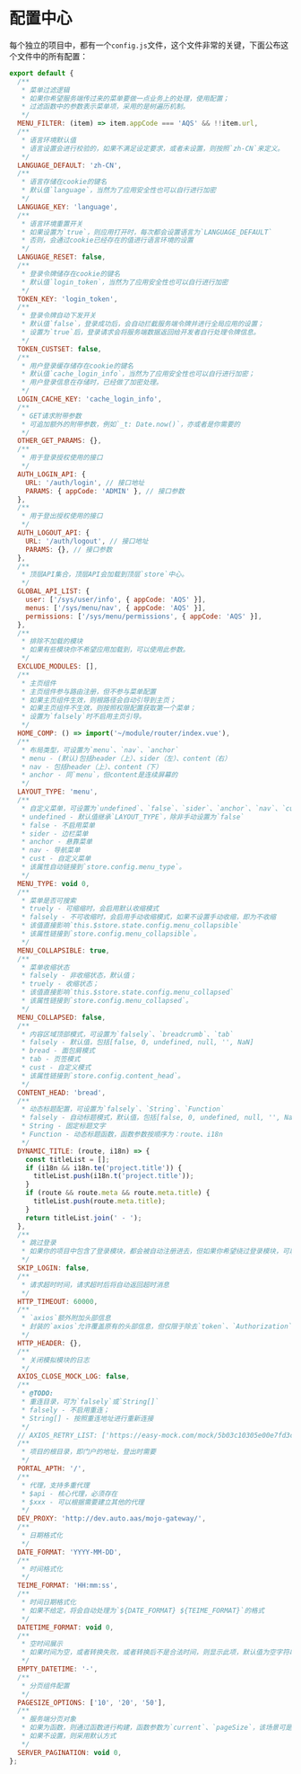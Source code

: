 
<Meta title="框架|核心（Core）/配置中心（config）" />

# 配置中心

每个独立的项目中，都有一个`config.js`文件，这个文件非常的关键，下面公布这个文件中的所有配置：

```javascript
export default {
  /**
   * 菜单过滤逻辑
   * 如果你希望服务端传过来的菜单要做一点业务上的处理，使用配置；
   * 过滤函数中的参数表示菜单项，采用的是树遍历机制。
   */
  MENU_FILTER: (item) => item.appCode === 'AQS' && !!item.url,
  /**
   * 语言环境默认值
   * 语言设置会进行校验的，如果不满足设定要求，或者未设置，则按照`zh-CN`来定义。
   */
  LANGUAGE_DEFAULT: 'zh-CN',
  /**
   * 语言存储在cookie的键名
   * 默认值`language`，当然为了应用安全性也可以自行进行加密
   */
  LANGUAGE_KEY: 'language',
  /**
   * 语言环境重置开关
   * 如果设置为`true`，则应用打开时，每次都会设置语言为`LANGUAGE_DEFAULT`
   * 否则，会通过cookie已经存在的值进行语言环境的设置
   */
  LANGUAGE_RESET: false,
  /**
   * 登录令牌储存在cookie的键名
   * 默认值`login_token`，当然为了应用安全性也可以自行进行加密
   */
  TOKEN_KEY: 'login_token',
  /**
   * 登录令牌自动下发开关
   * 默认值`false`，登录成功后，会自动拦截服务端令牌并进行全局应用的设置；
   * 设置为`true`后，登录请求会将服务端数据返回给开发者自行处理令牌信息。
   */
  TOKEN_CUSTSET: false,
  /**
   * 用户登录缓存储存在cookie的键名
   * 默认值`cache_login_info`，当然为了应用安全性也可以自行进行加密；
   * 用户登录信息在存储时，已经做了加密处理。
   */
  LOGIN_CACHE_KEY: 'cache_login_info',
  /**
   * GET请求附带参数
   * 可追加额外的附带参数，例如`_t: Date.now()`，亦或者是你需要的
   */
  OTHER_GET_PARAMS: {},
  /**
   * 用于登录授权使用的接口
   */
  AUTH_LOGIN_API: {
    URL: '/auth/login', // 接口地址
    PARAMS: { appCode: 'ADMIN' }, // 接口参数
  },
  /**
   * 用于登出授权使用的接口
   */
  AUTH_LOGOUT_API: {
    URL: '/auth/logout', // 接口地址
    PARAMS: {}, // 接口参数
  },
  /**
   * 顶层API集合，顶层API会加载到顶层`store`中心。
   */
  GLOBAL_API_LIST: {
    user: ['/sys/user/info', { appCode: 'AQS' }],
    menus: ['/sys/menu/nav', { appCode: 'AQS' }],
    permissions: ['/sys/menu/permissions', { appCode: 'AQS' }],
  },
  /**
   * 排除不加载的模块
   * 如果有些模块你不希望应用加载到，可以使用此参数。
   */
  EXCLUDE_MODULES: [],
  /**
   * 主页组件
   * 主页组件参与路由注册，但不参与菜单配置
   * 如果主页组件生效，则根路径会自动引导到主页；
   * 如果主页组件不生效，则按照权限配置获取第一个菜单；
   * 设置为`falsely`时不启用主页引导。
   */
  HOME_COMP: () => import('~/module/router/index.vue'),
  /**
   * 布局类型，可设置为`menu`、`nav`、`anchor`
   * menu - (默认)包括header（上）、sider（左）、content（右）
   * nav - 包括header（上）、content（下）
   * anchor - 同`menu`，但content是连续屏幕的
   */
  LAYOUT_TYPE: 'menu',
  /**
   * 自定义菜单，可设置为`undefined`、`false`、`sider`、`anchor`、`nav`、`cust`
   * undefined - 默认值继承`LAYOUT_TYPE`，除非手动设置为`false`
   * false - 不启用菜单
   * sider - 边栏菜单
   * anchor - 悬靠菜单
   * nav - 导航菜单
   * cust - 自定义菜单
   * 该属性自动链接到`store.config.menu_type`。
   */
  MENU_TYPE: void 0,
  /**
   * 菜单是否可搜索
   * truely - 可缩缩时，会启用默认收缩模式
   * falsely - 不可收缩时，会启用手动收缩模式，如果不设置手动收缩，即为不收缩
   * 该值直接影响`this.$store.state.config.menu_collapsible`
   * 该属性链接到`store.config.menu_collapsible`。
   */
  MENU_COLLAPSIBLE: true,
  /**
   * 菜单收缩状态
   * falsely - 非收缩状态，默认值；
   * truely - 收缩状态；
   * 该值直接影响`this.$store.state.config.menu_collapsed`
   * 该属性链接到`store.config.menu_collapsed`。
   */
  MENU_COLLAPSED: false,
  /**
   * 内容区域顶部模式，可设置为`falsely`、`breadcrumb`、`tab`
   * falsely - 默认值，包括[false, 0, undefined, null, '', NaN]
   * bread - 面包屑模式
   * tab - 页签模式
   * cust - 自定义模式
   * 该属性链接到`store.config.content_head`。
   */
  CONTENT_HEAD: 'bread',
  /**
   * 动态标题配置，可设置为`falsely`、`String`、`Function`
   * falsely - 自动标题模式，默认值，包括[false, 0, undefined, null, '', NaN]
   * String - 固定标题文字
   * Function - 动态标题函数，函数参数按顺序为：route、i18n
   */
  DYNAMIC_TITLE: (route, i18n) => {
    const titleList = [];
    if (i18n && i18n.te('project.title')) {
      titleList.push(i18n.t('project.title'));
    }
    if (route && route.meta && route.meta.title) {
      titleList.push(route.meta.title);
    }
    return titleList.join(' - ');
  },
  /**
   * 跳过登录
   * 如果你的项目中包含了登录模块，都会被自动注册进去，但如果你希望绕过登录模块，可以使用此选项。
   */
  SKIP_LOGIN: false,
  /**
   * 请求超时时间，请求超时后将自动返回超时消息
   */
  HTTP_TIMEOUT: 60000,
  /**
   * `axios`额外附加头部信息
   * 封装的`axios`允许覆盖原有的头部信息，但仅限于除去`token`、`Authorization`、`Accept-Language`以外的信息。
   */
  HTTP_HEADER: {},
  /**
   * 关闭模拟模块的日志
   */
  AXIOS_CLOSE_MOCK_LOG: false,
  /**
   * @TODO:
   * 重连目录，可为`falsely`或`String[]`
   * falsely - 不启用重连；
   * String[] - 按照重连地址进行重新连接
   */
  // AXIOS_RETRY_LIST: ['https://easy-mock.com/mock/5b03c10305e00e7fd3cb3d68/example', 'http://rap2api.taobao.org/app/mock/116'],
  /**
   * 项目的根目录，即门户的地址，登出时需要
   */
  PORTAL_APTH: '/',
  /**
   * 代理，支持多重代理
   * $api - 核心代理，必须存在
   * $xxx - 可以根据需要建立其他的代理
   */
  DEV_PROXY: 'http://dev.auto.aas/mojo-gateway/',
  /**
   * 日期格式化
   */
  DATE_FORMAT: 'YYYY-MM-DD',
  /**
   * 时间格式化
   */
  TEIME_FORMAT: 'HH:mm:ss',
  /**
   * 时间日期格式化
   * 如果不给定，将会自动处理为`${DATE_FORMAT} ${TEIME_FORMAT}`的格式
   */
  DATETIME_FORMAT: void 0,
  /**
   * 空时间展示
   * 如果时间为空，或者转换失败，或者转换后不是合法时间，则显示此项，默认值为空字符串`''`
   */
  EMPTY_DATETIME: '-',
  /**
   * 分页组件配置
   */
  PAGESIZE_OPTIONS: ['10', '20', '50'],
  /**
   * 服务端分页对象
   * 如果为函数，则通过函数进行构建，函数参数为`current`、`pageSize`，该场景可是适配更多的服务端或数据库；
   * 如果不设置，则采用默认方式
   */
  SERVER_PAGINATION: void 0,
};

```